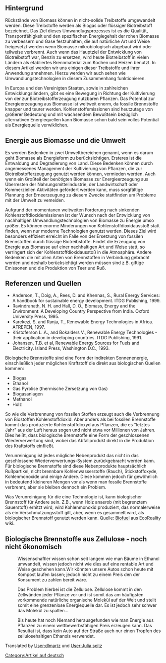 {{Lang|[[Biokraftstoff|Deutsch]] - [[Biofuel|English]]}}
{{de.wikipedia}}

{{content from|Original:Biogas and liquid biofuels|Practical Action}}

== Hintergrund ==
Rückstände von Biomass können in nicht-solide Treibstoffe umgewandelt werden. Diese Treibstoffe werden als Biogas oder flüssiger Biotreibstoff bezeichnet. Das Ziel dieses Umwandlugsprozesses ist es die Qualität, Transportfähigkeit und den spezifischen Energiegehalt der rohen Biomasse zu verbessern und Gase festzuhalten, die auf natürliche Art und Weise freigesetzt werden wenn Biomasse mikrobiologisch abgebaut wird oder teilweise verbrennt. 
Auch wenn das Hauptziel der Entwicklung von Biotreibstoff war, Benzin zu ersetzen, wird heute Biotreibstoff in vielen Ländern als etabliertes Brennmaterial zum Kochen und Heizen benutzt. In diesem Artikel werden wir uns einigen dieser Treibstoffe und ihrer Anwendung annehmen. Hierzu werden wir auch sehen wie Umwandlungstechnologien in diesem Zusammenhang funktionieren.

In Europa und den Vereinigten Staaten, sowie in zahlreichen Entwicklungsländern, gibt es eine Bewegung in Richtung der Kultivierung von der zur Biotreibstofferzeugung nutzbaren Pflanzen. Das Potential zur Energieerzeugung aus Biomasse ist weltweit enorm, da fossile Brennstoffe knapper und teurer werden. Kohlenstoffemissionen sind heutzutage von größerer Bedeutung und mit wachsendem Bewußtsein bezüglich alternativen Energiequellen kann Biomasse schon bald sein volles Potential als Energiequelle verwiklichen.

== Energie aus Biomasse und die Umwelt ==
Es werden Bedenken in zwei Umweltbereichen genannt, wenn es darum geht Biomasse als Energieform zu berücksichtigen. Ersteres ist die Entwaldung und Degradierung von Land. Diese Bedenken können durch angemessenes Management der Kultivierung von Pflanzen, die zur Biotreibstofferzeugung genutzt werden können, vermieden werden. Auch wenn ein Großteil der benötigten Biomasse zur Energieerzeugung aus Überresten der Nahrungsmittelindustrie, der Landwirtschaft oder Kommerziellen Aktivitäten gefördert werden kann, muss sorgfältige Plannung der Erneerzeugung zu diesem Zwecke stattfinden um Probleme mit der Umwelt zu vemeiden. 

Aufgrund der momentanen weltweiten Forderung nach sinkenden Kohlenstoffdioxidemissionen ist der Wunsch nach der Entwicklung von nachhaltigen Umwandlungstechnologien von Biomasse zu Energie umso größer. Es können enorme Minderungen von Kohlenstoffdioxidausstoß statt finden, wenn nur moderne Technologien genutzt werden. Dieses Ziel wird besonders effizient erreicht im Falle von der Ersetzung von fossilen Brennstoffen durch flüssige Biotreibstoffe. Findet die Erzeugung von Energie aus Biomasse auf einer nachhaltigen Art und Weise statt, so verringert sich der Kohlenstoffdioxidausstoß in die Atmosphäre. Andere Bedenken die mit allen Arten von Brennstoffen in Verbindung gebracht werden und deshalb berücksichtigt werden müssen sind z.B. giftige Emissonen und die Produktion von Teer und Ruß.

== Referenzen und Quellen ==
*Anderson, T., Doig, A., Rees, D. and Khennas, S., Rural Energy Services: A handbook for sustainable energy development. ITDG Publishing, 1999.
*Ravindranath, N. H. and Hall, D. O., Biomass, Energy and the Environment: A Developing Country Perspective from India. Oxford University Press, 1995.
*Karekezi, S. and Ranja, T., Renewable Energy Technologies in Africa. AFREPEN, 1997.
*Kristoferson L. A., and Bokalders V., Renewable Energy Technologies - their application in developing countries. ITDG Publishing, 1991.
*Johansen, T.B. et al, Renewable Energy Sources for Fuels and Electricity. Island Press, Washington D.C., 1993.

{{copyvio|non-commercial license}}

Biologische Brennstoffe sind eine Form der indirekten Sonnenenergie, einschließlich jeder möglichen Kraftstoff die direkt aus biologischen Quellen kommen:


* Biogas
* Ethanol
* Gas Pyrolise (thermische Zersetzung von Gas)
* Biogasanlagen
* Methanol
* Holz

So wie die Verbrennung von fossilen Stoffen erzeugt auch die Verbrennung von Biostoffen Kohlenstoffdioxid.  Aber anders als bei fossilen Brennstoffe kommt das produzierte Kohlenstoffdioxyd aus Pflanzen, die es "letztes Jahr" aus der Luft heraus sogen und nicht etwa vor Millionen von Jahren. Dies heißt, dass biologische Brennstoffe eine Form der geschlossenen Wiederverwertung sind, wobei das Abfallprodukt direkt in die Produktion des Kraftstoffs einfließt.

Verunreinigung ist jedes mögliche Nebenprodukt das nicht in das geschlossene Wiederverwertungs-System zurückgebracht werden kann. Für biologische Brennstoffe sind diese Nebenprodukte hauptsächlich Rußpartikel, nicht brennbare Kohlenwasserstoffe (Rauch), Stickstoffoxyde, Kohlenmonoxide und einige Andere. Diese kommen jedoch für gewöhnlich in bedeutend kleineren Mengen vor als wenn man fossile Brennstoffe verbrennt, aber sie bleiben dennoch ein Problem.

Was Verunreinigung für die eine Technologie ist, kann biologischer Brennstoff für Andere sein. Z.B., wenn Holz anaerob (mit begrenztem Sauerstoff) erhitzt wird, wird  Kohlenmonoxid produziert, das normalerweise als ein Verschmutzungsstoff gilt, aber, wenn es gesammelt wird, als biologischer Brennstoff genutzt werden kann.
Quelle: [http://www.ecoreality.org/wiki/Biofuel Biofuel] aus EcoReality wiki.

== Biologische Brennstoffe aus Zellulose - noch nicht ökonomisch ==
:Wissenschaftler wissen schon seit langem wie man Bäume in Ethanol umwandelt, wissen jedoch nicht wie dies auf eine rentable Art und Weise geschehen kann.Wir könnten unsere Autos schon heute mit Kompost laufen lassen; jedoch  nicht zu einem Preis den der Konsument zu zahlen bereit wäre.  

:Das Problem hierbei ist die Zellulose. Zellulose kommt in den Zellwänden jeder Pflanze vor und ist somit das am häufigsten vorkommende natürliche organische Molekül auf der Welt und stellt somit eine grenzenlose Energiequelle dar. Es ist jedoch sehr schwer das Molekül zu spalten...

:Bis heute hat noch Niemand herausgefunden wie man Energie aus Pflanzen zu einem wettbewerbsfähigen Preis erzeugen kann. Das Resultat ist, dass kein Auto auf der Straße auch nur einen Tropfen des zellulosehaltigen Ethanols verwendet. 


Translated by [[User:dlmartz]] und [[User:Julia seitz]]

[[Category:Artikel auf deutsch]]